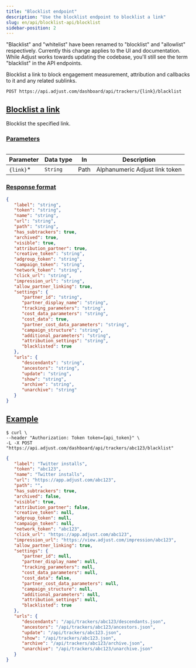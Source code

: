 ```yaml
---
title: "Blocklist endpoint"
description: "Use the blocklist endpoint to blocklist a link"
slug: en/api/blocklist-api/blocklist
sidebar-position: 2
---
```


<Callout type="important">

"Blacklist" and "whitelist" have been renamed to "blocklist" and "allowlist" respectively. Currently this change applies to the UI and documentation. While Adjust works towards updating the codebase, you'll still see the term "blacklist" in the API endpoints.

</Callout>

Blocklist a link to block engagement measurement, attribution and callbacks to it and any related sublinks.

<CodeBlock title="Endpoint" highlight="{link}/blacklist">

```http
POST https://api.adjust.com/dashboard/api/trackers/{link}/blacklist
```

</CodeBlock>

## [Blocklist a link](blocklist-a-link)

Blocklist the specified link.

### [Parameters](parameters)

<Table>

| Parameter  | Data type | In   | Description                    |
| ---------- | --------- | ---- | ------------------------------ |
| `{link}`\* | `String`  | Path | Alphanumeric Adjust link token |

</Table>

### [Response format](response-format)

<CodeBlock title="Response format">

```json
{
   "label": "string",
   "token": "string",
   "name": "string",
   "url": "string",
   "path": "string",
   "has_subtrackers": true,
   "archived": true,
   "visible": true,
   "attribution_partner": true,
   "creative_token": "string",
   "adgroup_token": "string",
   "campaign_token": "string",
   "network_token": "string",
   "click_url": "string",
   "impression_url": "string",
   "allow_partner_linking": true,
   "settings": {
      "partner_id": "string",
      "partner_display_name": "string",
      "tracking_parameters": "string",
      "cost_data_parameters": "string",
      "cost_data": true,
      "partner_cost_data_parameters": "string",
      "campaign_structure": "string",
      "additional_parameters": "string",
      "attribution_settings": "string",
      "blacklisted": true
   },
   "urls": {
      "descendants": "string",
      "ancestors": "string",
      "update": "string",
      "show": "string",
      "archive": "string",
      "unarchive": "string"
   }
}
```

</CodeBlock>

## [Example](example)

<CodeBlock title="cURL" highlight="abc123">

```console
$ curl \
--header "Authorization: Token token={api_token}" \
-L -X POST "https://api.adjust.com/dashboard/api/trackers/abc123/blacklist"
```

</CodeBlock>

<CodeBlock title="Success response">

```json
{
   "label": "Twitter installs",
   "token": "abc123",
   "name": "Twitter installs",
   "url": "https://app.adjust.com/abc123",
   "path": "",
   "has_subtrackers": true,
   "archived": false,
   "visible": true,
   "attribution_partner": false,
   "creative_token": null,
   "adgroup_token": null,
   "campaign_token": null,
   "network_token": "abc123",
   "click_url": "https://app.adjust.com/abc123",
   "impression_url": "https://view.adjust.com/impression/abc123",
   "allow_partner_linking": true,
   "settings": {
      "partner_id": null,
      "partner_display_name": null,
      "tracking_parameters": null,
      "cost_data_parameters": null,
      "cost_data": false,
      "partner_cost_data_parameters": null,
      "campaign_structure": null,
      "additional_parameters": null,
      "attribution_settings": null,
      "blacklisted": true
   },
   "urls": {
      "descendants": "/api/trackers/abc123/descendants.json",
      "ancestors": "/api/trackers/abc123/ancestors.json",
      "update": "/api/trackers/abc123.json",
      "show": "/api/trackers/abc123.json",
      "archive": "/api/trackers/abc123/archive.json",
      "unarchive": "/api/trackers/abc123/unarchive.json"
   }
}
```

</CodeBlock>
